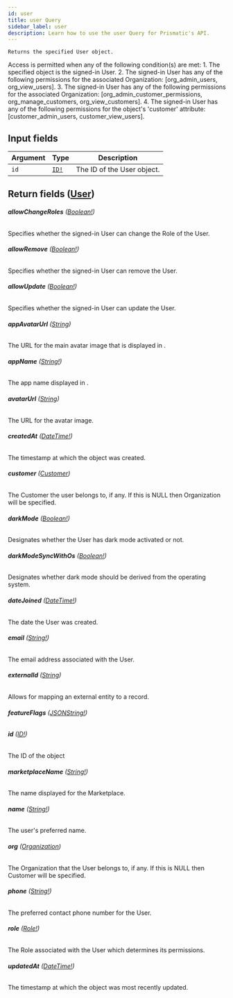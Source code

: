 ```yaml
---
id: user
title: user Query
sidebar_label: user
description: Learn how to use the user Query for Prismatic's API.
---
```


    Returns the specified User object.

Access is permitted when any of the following condition(s) are met: 1. The specified object is the signed-in User. 2. The signed-in User has any of the following permissions for the associated Organization: [org_admin_users, org_view_users]. 3. The signed-in User has any of the following permissions for the associated Organization: [org_admin_customer_permissions, org_manage_customers, org_view_customers]. 4. The signed-in User has any of the following permissions for the object's 'customer' attribute: [customer_admin_users, customer_view_users].

## Input fields

| Argument | Type                              | Description                |
| -------- | --------------------------------- | -------------------------- |
| `id`     | [`ID!`](api/schema/scalar/ID.mdx) | The ID of the User object. |

## Return fields ([User](api/schema/object/User.mdx))

###### <b>allowChangeRoles</b> ([Boolean!](api/schema/scalar/Boolean.mdx))

Specifies whether the signed-in User can change the Role of the User.

###### <b>allowRemove</b> ([Boolean!](api/schema/scalar/Boolean.mdx))

Specifies whether the signed-in User can remove the User.

###### <b>allowUpdate</b> ([Boolean!](api/schema/scalar/Boolean.mdx))

Specifies whether the signed-in User can update the User.

###### <b>appAvatarUrl</b> ([String](api/schema/scalar/String.mdx))

The URL for the main avatar image that is displayed in .

###### <b>appName</b> ([String!](api/schema/scalar/String.mdx))

The app name displayed in .

###### <b>avatarUrl</b> ([String](api/schema/scalar/String.mdx))

The URL for the avatar image.

###### <b>createdAt</b> ([DateTime!](api/schema/scalar/DateTime.mdx))

The timestamp at which the object was created.

###### <b>customer</b> ([Customer](api/schema/object/Customer.mdx))

The Customer the user belongs to, if any. If this is NULL then Organization will be specified.

###### <b>darkMode</b> ([Boolean!](api/schema/scalar/Boolean.mdx))

Designates whether the User has dark mode activated or not.

###### <b>darkModeSyncWithOs</b> ([Boolean!](api/schema/scalar/Boolean.mdx))

Designates whether dark mode should be derived from the operating system.

###### <b>dateJoined</b> ([DateTime!](api/schema/scalar/DateTime.mdx))

The date the User was created.

###### <b>email</b> ([String!](api/schema/scalar/String.mdx))

The email address associated with the User.

###### <b>externalId</b> ([String](api/schema/scalar/String.mdx))

Allows for mapping an external entity to a  record.

###### <b>featureFlags</b> ([JSONString!](api/schema/scalar/JSONString.mdx))

###### <b>id</b> ([ID!](api/schema/scalar/ID.mdx))

The ID of the object

###### <b>marketplaceName</b> ([String!](api/schema/scalar/String.mdx))

The name displayed for the Marketplace.

###### <b>name</b> ([String!](api/schema/scalar/String.mdx))

The user's preferred name.

###### <b>org</b> ([Organization](api/schema/object/Organization.mdx))

The Organization that the User belongs to, if any. If this is NULL then Customer will be specified.

###### <b>phone</b> ([String!](api/schema/scalar/String.mdx))

The preferred contact phone number for the User.

###### <b>role</b> ([Role!](api/schema/object/Role.mdx))

The Role associated with the User which determines its permissions.

###### <b>updatedAt</b> ([DateTime!](api/schema/scalar/DateTime.mdx))

The timestamp at which the object was most recently updated.
